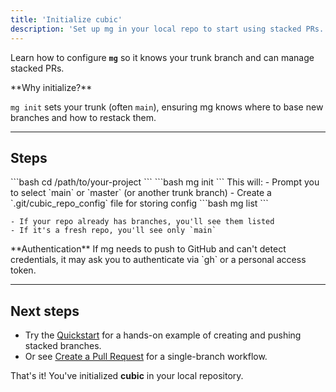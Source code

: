 ```yaml
---
title: 'Initialize cubic'
description: 'Set up mg in your local repo to start using stacked PRs.'
---
```


Learn how to configure **`mg`** so it knows your trunk branch and can manage stacked PRs.

<Info>
  **Why initialize?**

`mg init` sets your trunk (often `main`), ensuring mg
knows where to base new branches and how to restack them.

</Info>

---

## Steps

<Steps>
  <Step title="Navigate to Your Repo">
    ```bash 
    cd /path/to/your-project 
    ```
  </Step>

<Step title="Run mg init">
  ```bash mg init ``` This will: - Prompt you to select `main` or `master` (or
  another trunk branch) - Create a `.git/cubic_repo_config` file for storing
  config
</Step>

  <Step title="Confirm It Worked">
    ```bash 
    mg list 
    ``` 
    
    - If your repo already has branches, you'll see them listed 
    - If it's a fresh repo, you'll see only `main`
  </Step>
</Steps>

<Note>
  **Authentication** If mg needs to push to GitHub and can't detect credentials,
  it may ask you to authenticate via `gh` or a personal access token.
</Note>

---

## Next steps

- Try the [Quickstart](/quickstart) for a hands-on example of creating and pushing stacked branches.
- Or see [Create a Pull Request](/how-to-guides/create-a-pull-request) for a single-branch workflow.

That's it! You've initialized **cubic** in your local repository.
